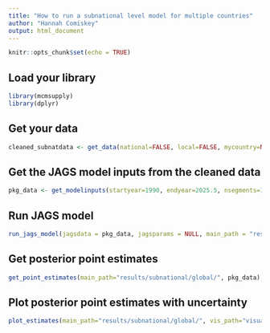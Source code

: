```yaml
---
title: "How to run a subnational level model for multiple countries"
author: "Hannah Comiskey"
output: html_document
---
```


```r
knitr::opts_chunk$set(echo = TRUE)
```

## Load your library

```r
library(mcmsupply)
library(dplyr)
```

## Get your data

```r
cleaned_subnatdata <- get_data(national=FALSE, local=FALSE, mycountry=NULL, fp2030=TRUE)
```

## Get the JAGS model inputs from the cleaned data


```r
pkg_data <- get_modelinputs(startyear=1990, endyear=2025.5, nsegments=12, raw_data = cleaned_subnatdata)
```

## Run JAGS model

```r
run_jags_model(jagsdata = pkg_data, jagsparams = NULL, main_path = "results/subnational/global/", n_iter = 80000, n_burnin = 10000, n_thin = 35)

```

## Get posterior point estimates

```r
get_point_estimates(main_path="results/subnational/global/", pkg_data)
```


## Plot posterior point estimates with uncertainty

```r
plot_estimates(main_path="results/subnational/global/", vis_path="visualisation/subnational/global/", pkg_data) 
```
